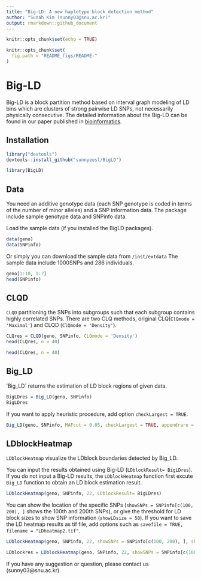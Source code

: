 ```yaml
---
title: "Big-LD: A new haplotype block detection method"
author: "Sunah Kim (sunny03@snu.ac.kr)"
output: rmarkdown::github_document
---
```


```r
knitr::opts_chunk$set(echo = TRUE)
```
```r
knitr::opts_chunk$set(
  fig.path = "README_figs/README-"
)
```

# Big-LD

Big-LD is a block partition method based on interval graph modeling of LD bins which are clusters of strong pairwise LD SNPs, not necessarily physically consecutive.
The detailed information about the Big-LD can be found in our paper published in [bioinformatics](https://academic.oup.com/bioinformatics/article/doi/10.1093/bioinformatics/btx609/4282661/A-new-haplotype-block-detection-method-for-dense).

## Installation
```r
library("devtools")
devtools::install_github("sunnyeesl/BigLD")
```
```r
library(BigLD)
```
## Data

You need an additive genotype data (each SNP genotype is coded in terms of the number of minor alleles) and a SNP information data.
The package include sample genotype data and SNPinfo data. 

Load the sample data (if you installed the BigLD packages).
```r
data(geno)
data(SNPinfo)
```
Or simply you can download the sample data from `/inst/extdata`
The sample data include 1000SNPs and 286 individuals.
```r
geno[1:10, 1:7]
head(SNPinfo)
```

## CLQD

`CLQD` partitioning the SNPs into subgroups such that each subgroup contains highly correlated SNPs.
There are two CLQ methods, original CLQ(`ClQmode = 'Maximal'`) and CLQD (`ClQmode = 'Density'`).

```r
CLQres = CLQD(geno, SNPinfo, CLQmode = 'Density')
head(CLQres, n = 40)
```

```r
head(CLQres, n = 40)
```
## Big_LD

'Big_LD` returns the estimation of LD block regions of given data.

```r
BigLDres = Big_LD(geno, SNPinfo)
BigLDres
```
If you want to apply heuristic procedure, add option `checkLargest = TRUE`.

```r
Big_LD(geno, SNPinfo, MAFcut = 0.05, checkLargest = TRUE, appendrare = TRUE)
```

## LDblockHeatmap

`LDblockHeatmap` visualize the LDblock boundaries detected by Big_LD.

You can input the results obtained using Big-LD (`LDblockResult= BigLDres`). 
If you do not input a Big-LD results, the `LDblockHeatmap` function first excute `Big_LD` function to obtain an LD block estimation result.

```r
LDblockHeatmap(geno, SNPinfo, 22, LDblockResult= BigLDres)
```

You can show the location of the specific SNPs (`showSNPs = SNPinfo[c(100, 200), ]` shows the 100th and 200th SNPs), 
or give the threshold for LD block sizes to show SNP information (`showLDsize = 50`).
If you want to save the LD heatmap results as tif file, add options such as `savefile = TRUE, filename = "LDheatmap2.tif"`.

```r
LDblockHeatmap(geno, SNPinfo, 22, showSNPs = SNPinfo[c(100, 200), ], showLDsize = 50, savefile = TRUE, filename = "LDheatmap2.tif")
```
```r
LDblockres = LDblockHeatmap(geno, SNPinfo, 22, showSNPs = SNPinfo[c(100, 200), ], showLDsize = 50, savefile = TRUE, filename = "LDheatmap2.tif")
```

If you have any suggestion or question, please contact us (sunny03@snu.ac.kr).
